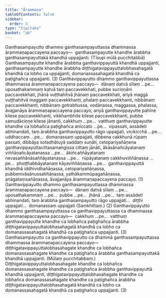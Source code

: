 ```yaml
---
title: "Ārammaṇa"
tableOfContents: false
sidebar:
  order: 3
type: "tipitaka"
basket: "ab"
---
```



<DynamicBreadcrumb />

<Division number="72">

<Paragraph number="1777">
Ganthasampayutto dhammo ganthasampayuttassa dhammassa ārammaṇapaccayena paccayo—  ganthasampayutte khandhe ārabbha ganthasampayuttakā khandhā uppajjanti. (Tīsupi mūlā pucchitabbā) Ganthasampayutte khandhe ārabbha ganthavippayuttā khandhā uppajjanti, ganthasampayutte khandhe ārabbha diṭṭhigatavippayuttalobhasahagatā khandhā ca lobho ca uppajjanti, domanassasahagatā khandhā ca paṭighañca uppajjanti. (3)
</Paragraph>

</Division>
<Division number="73">

<Paragraph number="1778">
Ganthavippayutto dhammo ganthavippayuttassa dhammassa ārammaṇapaccayena paccayo—  dānaṃ datvā sīlaṃ …pe…  uposathakammaṃ katvā taṃ paccavekkhati, pubbe suciṇṇāni paccavekkhati, jhānā vuṭṭhahitvā jhānaṃ paccavekkhati, ariyā maggā vuṭṭhahitvā maggaṃ paccavekkhanti, phalaṃ paccavekkhanti, nibbānaṃ paccavekkhanti, nibbānaṃ gotrabhussa, vodānassa, maggassa, phalassa, āvajjanāya ārammaṇapaccayena paccayo; ariyā ganthavippayutte pahīne kilese paccavekkhanti, vikkhambhite kilese paccavekkhanti, pubbe samudāciṇṇe kilese jānanti, cakkhuṃ …pe…  vatthuṃ ganthavippayutte khandhe ca lobhañca paṭighañca aniccato …pe…  vipassati, assādeti abhinandati, taṃ ārabbha ganthavippayutto rāgo uppajjati, vicikicchā …pe…  uddhaccaṃ …pe…  domanassaṃ uppajjati, dibbena cakkhunā rūpaṃ passati, dibbāya sotadhātuyā saddaṃ suṇāti, cetopariyañāṇena ganthavippayuttacittasamaṅgissa cittaṃ jānāti, ākāsānañcāyatanaṃ viññāṇañcāyatanassa …pe…  ākiñcaññāyatanaṃ nevasaññānāsaññāyatanassa …pe…  rūpāyatanaṃ cakkhuviññāṇassa …pe…  phoṭṭhabbāyatanaṃ kāyaviññāṇassa …pe…  ganthavippayuttā khandhā iddhividhañāṇassa, cetopariyañāṇassa, pubbenivāsānussatiñāṇassa, yathākammūpagañāṇassa, anāgataṃsañāṇassa, āvajjanāya ārammaṇapaccayena paccayo. (1)
</Paragraph>

<Paragraph number="1779">
Ganthavippayutto dhammo ganthasampayuttassa dhammassa ārammaṇapaccayena paccayo—  dānaṃ datvā sīlaṃ …pe…  uposathakammaṃ …pe…  pubbe …pe…  jhānā …pe…  taṃ assādeti abhinandati, taṃ ārabbha ganthasampayutto rāgo uppajjati…  diṭṭhi uppajjati…  domanassaṃ uppajjati (Saṃkhittaṃ.) (2)
</Paragraph>

<Paragraph number="1780">
Ganthavippayutto dhammo ganthasampayuttassa ca ganthavippayuttassa ca dhammassa ārammaṇapaccayena paccayo—  cakkhuṃ …pe…  vatthuṃ ganthavippayutte khandhe ca lobhañca paṭighañca ārabbha diṭṭhigatavippayuttalobhasahagatā khandhā ca lobho ca domanassasahagatā khandhā ca paṭighañca uppajjanti. (3)
</Paragraph>

</Division>
<Division number="74">

<Paragraph number="1781">
Ganthasampayutto ca ganthavippayutto ca dhammā ganthasampayuttassa dhammassa ārammaṇapaccayena paccayo—  diṭṭhigatavippayuttalobhasahagate khandhe ca lobhañca domanassasahagate khandhe ca paṭighañca ārabbha ganthasampayuttakā khandhā uppajjanti. (Mūlaṃ pucchitabbaṃ.) Diṭṭhigatavippayuttalobhasahagate khandhe ca lobhañca domanassasahagate khandhe ca paṭighañca ārabbha ganthavippayuttā khandhā uppajjanti, diṭṭhigatavippayuttalobhasahagate khandhe ca lobhañca domanassasahagate khandhe ca paṭighañca ārabbha diṭṭhigatavippayuttalobhasahagatā khandhā ca lobho ca domanassasahagatā khandhā ca paṭighañca uppajjanti. (3)
</Paragraph>
</Division>